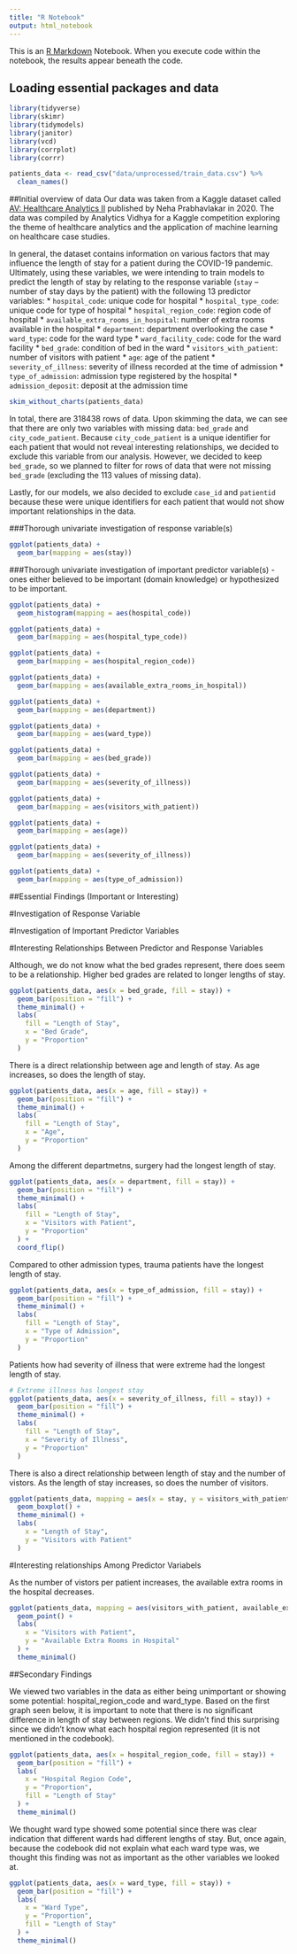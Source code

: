 ```yaml
---
title: "R Notebook"
output: html_notebook
---
```


This is an [R Markdown](http://rmarkdown.rstudio.com) Notebook. When you execute code within the notebook, the results appear beneath the code. 



## Loading essential packages and data
```r

library(tidyverse)
library(skimr)
library(tidymodels)
library(janitor)
library(vcd)
library(corrplot)
library(corrr)

patients_data <- read_csv("data/unprocessed/train_data.csv") %>% 
  clean_names()
```


##Initial overview of data
Our data was taken from a Kaggle dataset called [AV: Healthcare Analytics II](https://www.kaggle.com/nehaprabhavalkar/av-healthcare-analytics-ii) published by Neha Prabhavlakar in 2020. The data was compiled by Analytics Vidhya for a Kaggle competition exploring the theme of healthcare analytics and the application of machine learning on healthcare case studies. 

In general, the dataset contains information on various factors that may influence the length of stay for a patient during the COVID-19 pandemic. Ultimately, using these variables, we were intending to train models to predict the length of stay by relating to the response variable (`stay` -- number of stay days by the patient) with the following 13 predictor variables:
* `hospital_code`: unique code for hospital
* `hospital_type_code`: unique code for type of hospital
* `hospital_region_code`: region code of hospital
* `available_extra_rooms_in_hospital`: number of extra rooms available in the hospital
* `department`: department overlooking the case
* `ward_type`: code for the ward type
* `ward_facility_code`: code for the ward facility
* `bed_grade`: condition of bed in the ward
* `visitors_with_patient`: number of visitors with patient
* `age`: age of the patient
* `severity_of_illness`: severity of illness recorded at the time of admission
* `type_of_admission`: admission type registered by the hospital
* `admission_deposit`: deposit at the admission time

```r
skim_without_charts(patients_data)
```

In total, there are 318438 rows of data. Upon skimming the data, we can see that there are only two variables with missing data: `bed_grade` and `city_code_patient`. Because `city_code_patient` is a unique identifier for each patient that would not reveal interesting relationships, we decided to exclude this variable from our analysis. However, we decided to keep `bed_grade`, so we planned to filter for  rows of data that were not missing `bed_grade` (excluding the 113 values of missing data).

Lastly, for our models, we also decided to exclude `case_id` and `patientid` because these were unique identifiers for each patient that would not show important relationships in the data.

###Thorough univariate investigation of response variable(s)

```r
ggplot(patients_data) +
  geom_bar(mapping = aes(stay))
```

###Thorough univariate investigation of important predictor variable(s) - ones either believed to be important (domain knowledge) or hypothesized to be important. 

```r
ggplot(patients_data) +
  geom_histogram(mapping = aes(hospital_code))

ggplot(patients_data) +
  geom_bar(mapping = aes(hospital_type_code))

ggplot(patients_data) +
  geom_bar(mapping = aes(hospital_region_code))

ggplot(patients_data) +
  geom_bar(mapping = aes(available_extra_rooms_in_hospital))

ggplot(patients_data) +
  geom_bar(mapping = aes(department))

ggplot(patients_data) +
  geom_bar(mapping = aes(ward_type))

ggplot(patients_data) +
  geom_bar(mapping = aes(bed_grade))

ggplot(patients_data) +
  geom_bar(mapping = aes(severity_of_illness))

ggplot(patients_data) +
  geom_bar(mapping = aes(visitors_with_patient))

ggplot(patients_data) +
  geom_bar(mapping = aes(age))

ggplot(patients_data) +
  geom_bar(mapping = aes(severity_of_illness))

ggplot(patients_data) +
  geom_bar(mapping = aes(type_of_admission))
```


##Essential Findings (Important or Interesting)

#Investigation of Response Variable




#Investigation of Important Predictor Variables


#Interesting Relationships Between Predictor and Response Variables

Although, we do not know what the bed grades represent, there does seem to be a relationship. Higher bed grades are related to longer lengths of stay.
```r
ggplot(patients_data, aes(x = bed_grade, fill = stay)) +
  geom_bar(position = "fill") +
  theme_minimal() +
  labs(
    fill = "Length of Stay",
    x = "Bed Grade",
    y = "Proportion"
  )
```

There is a direct relationship between age and length of stay. As age increases, so does the length of stay.
```r
ggplot(patients_data, aes(x = age, fill = stay)) +
  geom_bar(position = "fill") +
  theme_minimal() +
  labs(
    fill = "Length of Stay",
    x = "Age",
    y = "Proportion"
  )
```


Among the different departmetns, surgery had the longest length of stay.
```r
ggplot(patients_data, aes(x = department, fill = stay)) +
  geom_bar(position = "fill") +
  theme_minimal() +
  labs(
    fill = "Length of Stay",
    x = "Visitors with Patient",
    y = "Proportion"
  ) +
  coord_flip()
```

Compared to other admission types, trauma patients have the longest length of stay.
```r
ggplot(patients_data, aes(x = type_of_admission, fill = stay)) +
  geom_bar(position = "fill") +
  theme_minimal() +
  labs(
    fill = "Length of Stay",
    x = "Type of Admission",
    y = "Proportion"
  )
```



Patients how had severity of illness that were extreme had the longest length of stay. 
```r
# Extreme illness has longest stay
ggplot(patients_data, aes(x = severity_of_illness, fill = stay)) +
  geom_bar(position = "fill") +
  theme_minimal() +
  labs(
    fill = "Length of Stay",
    x = "Severity of Illness",
    y = "Proportion"
  )
```

There is also a direct relationship between length of stay and the number of vistors. As the length of stay increases, so does the number of visitors.
```r
ggplot(patients_data, mapping = aes(x = stay, y = visitors_with_patient)) +
  geom_boxplot() +
  theme_minimal() +
  labs(
    x = "Length of Stay",
    y = "Visitors with Patient"
  )
```




#Interesting relationships Among Predictor Variabels


As the number of vistors per patient increases, the available extra rooms in the hospital decreases.
```r
ggplot(patients_data, mapping = aes(visitors_with_patient, available_extra_rooms_in_hospital)) +
  geom_point() +
  labs(
    x = "Visitors with Patient",
    y = "Available Extra Rooms in Hospital"
  ) +
  theme_minimal()
```



##Secondary Findings

We viewed two variables in the data as either being unimportant or showing some potential: hospital_region_code and ward_type. Based on the first graph seen below, it is important to note that there is no significant difference in length of stay between regions. We didn't find this surprising since we didn't know what each hospital region represented (it is not mentioned in the codebook). 

```r
ggplot(patients_data, aes(x = hospital_region_code, fill = stay)) +
  geom_bar(position = "fill") +
  labs(
    x = "Hospital Region Code",
    y = "Proportion",
    fill = "Length of Stay"
  ) +
  theme_minimal()
```


We thought ward type showed some potential since there was clear indication that different wards had different lengths of stay. But, once again, because the codebook did not explain what each ward type was, we thought this finding was not as important as the other variables we looked at. 

```r
ggplot(patients_data, aes(x = ward_type, fill = stay)) +
  geom_bar(position = "fill") +
  labs(
    x = "Ward Type",
    y = "Proportion",
    fill = "Length of Stay"
  ) +
  theme_minimal()
```




